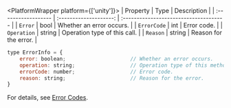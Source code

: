 <PlatformWrapper platform={['unity']}>
|  Property  |  Type  | Description                            |
| :------------------ | :--------------------: | :------------------------------------- |
| `Error`         |         bool         | Whether an error occurs.      |
| `ErrorCode` | int | Error code. |
| `Operation` | string | Operation type of this call. |
| `Reason` | string | Reason for the error. |

</PlatformWrapper>
<PlatformWrapper platform={['web']}>

```javascript 
type ErrorInfo = {
    error: boolean;                     // Whether an error occurs.
    operation: string;                  // Operation type of this method call.
    errorCode: number;                  // Error code.
    reason: string;                     // Reason for the error.
}
```

For details, see [Error Codes](#error-codes-table).
</PlatformWrapper>